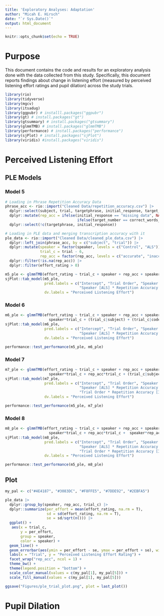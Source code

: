 ```yaml
---
title: 'Exploratory Analyses: Adaptation'
author: "Micah E. Hirsch"
date: "`r Sys.Date()`"
output: html_document
---
```


```r
knitr::opts_chunk$set(echo = TRUE)
```

# Purpose

This document contains the code and results for an exploratory analysis done with the data collected from this study. Specifically, this document reports findings about change in listening effort (measured by perceived listening effort ratings and pupil dilation) across the study trials. 

```r

library(rio)
library(tidyverse)
library(mgcv)
library(itsadug)
library(ggpubr) # installl.packages("ggpubr")
library(gt) # install.packages("gt")
library(gtsummary) # install.packages("gtsummary")
library(glmmTMB) # install.packages("glmmTMB")
library(performance) # install.packages("performance")
library(sjPlot) # install.packages("sjPlot")
library(viridis) #install.packages("viridis")

```

# Perceived Listening Effort

## PLE Models

### Model 5

```r

# Loading in Phrase Repetition Accuracy Data
phrase_acc <- rio::import("Cleaned Data/repetition_accuracy.csv") |>
  dplyr::select(subject, trial, targetphrase, initial_response, target_number, correct_words_initial, rep_acc) |>
  dplyr::mutate(rep_acc = ifelse(initial_response == "missing data", NA, 
                                 ifelse(target_number == correct_words_initial, "accurate", "inaccurate"))) |>
  dplyr::select(!c(targetphrase, initial_response))

# Loading in PLE data and merging transcription accuracy with it
ple_data <- rio::import("Cleaned Data/cleaned_ple_data.csv") |>
  dplyr::left_join(phrase_acc, by = c("subject", "trial")) |>
  dplyr::mutate(speaker = factor(speaker, levels = c("Control", "ALS")),
                trial_c = trial - 6,
                rep_acc = factor(rep_acc, levels = c("accurate", "inaccurate"))) |>
  dplyr::filter(!is.na(rep_acc)) |>
  dplyr::filter(effort_rating > 0)

m5_ple <- glmmTMB(effort_rating ~ trial_c + speaker + rep_acc + speaker*rep_acc + (trial_c|subject) + (trial_c|code), data = ple_data)
sjPlot::tab_model(m5_ple,
                  pred.labels = c("Intercept", "Trial Order", "Speaker [ALS]", "Repetition Accuracy [Inaccurate]",
                                  "Speaker [ALS] * Repetition Accuracy [Inaccurate]"),
                  dv.labels = "Perceived Listening Effort")

```


### Model 6

```r

m6_ple <- glmmTMB(effort_rating ~ trial_c + speaker + rep_acc + speaker*rep_acc + 
                    speaker*trial_c + (trial_c|subject) + (trial_c|code), data = ple_data)
sjPlot::tab_model(m6_ple,
                  pred.labels = c("Intercept", "Trial Order", "Speaker [ALS]", "Repetition Accuracy [Inaccurate]",
                                  "Speaker [ALS] * Repetition Accuracy [Inaccurate]", "Trial Order * Speaker [ALS]"),
                  dv.labels = "Perceived Listening Effort")

performance::test_performance(m5_ple, m6_ple)

```

### Model 7

```r

m7_ple <- glmmTMB(effort_rating ~ trial_c + speaker + rep_acc + speaker*rep_acc + 
                    speaker*trial_c + rep_acc*trial_c + (trial_c|subject) + (trial_c|code), data = ple_data)
sjPlot::tab_model(m7_ple,
                  pred.labels = c("Intercept", "Trial Order", "Speaker [ALS]", "Repetition Accuracy [Inaccurate]",
                                  "Speaker [ALS] * Repetition Accuracy [Inaccurate]", "Trial Order * Speaker [ALS]",
                                  "Trial Order * Repetition Accuracy [Inaccurate]"),
                  dv.labels = "Perceived Listening Effort")

performance::test_performance(m5_ple, m7_ple)

```

### Model 8

```r

m8_ple <- glmmTMB(effort_rating ~ trial_c + speaker + rep_acc + speaker*rep_acc + 
                    speaker*trial_c + rep_acc*trial_c +  speaker*rep_acc*trial_c + (trial_c|subject) + (trial_c|code), data = ple_data)
sjPlot::tab_model(m8_ple,
                  pred.labels = c("Intercept", "Trial Order", "Speaker [ALS]", "Repetition Accuracy [Inaccurate]",
                                  "Speaker [ALS] * Repetition Accuracy [Inaccurate]", "Trial Order * Speaker [ALS]",
                                  "Trial Order * Repetition Accuracy [Inaccurate]", "Trial Order * Speaker * Repetition Accuracy"),
                  dv.labels = "Perceived Listening Effort")

performance::test_performance(m5_ple, m8_ple)

```
## Plot

```r

my_pal <- c("#4E4187", "#3083DC", "#F8FFE5", "#7DDE92", "#2EBFA5")

ple_data |>
  dplyr::group_by(speaker, rep_acc, trial_c) |>
  dplyr::summarize(per_effort = mean(effort_rating, na.rm = T), 
                   sd = sd(effort_rating, na.rm = T),
                   se = sd/sqrt(n())) |>
  ggplot() +
   aes(x = trial_c,
       y = per_effort,
       group = speaker,
       color = speaker) +
  geom_line() +
  geom_errorbar(aes(ymin = per_effort - se, ymax = per_effort + se), width = 0) +
  labs(x = "Trial", y = "Perceived Listening Effort Rating") +
  facet_wrap("rep_acc", ncol = 1) +
  theme_bw() +
  theme(legend.position = "bottom") +
  scale_color_manual(values = c(my_pal[1], my_pal[5])) +
  scale_fill_manual(values = c(my_pal[1], my_pal[5]))

ggsave("Figures/ple_trial_plot.png", plot = last_plot())

```

# Pupil Dilation


